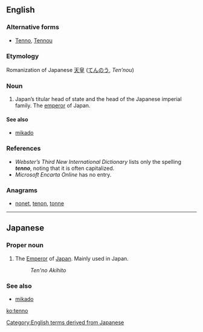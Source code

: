 {{also|Tenno}}
==English==

===Alternative forms===
* [[Tenno#English|Tenno]], [[Tennou#English|Tennou]]

===Etymology===
Romanization of Japanese [[天皇]] ([[てんのう]], ''Ten’nou'')

===Noun===
{{en-noun}}

# Japan’s titular head of state and the head of the Japanese imperial family.  The [[emperor]] of Japan.

====See also====
* [[mikado]]

===References===
* ''Webster’s Third New International Dictionary'' lists only the spelling '''''tenno''''', noting that it is often capitalized.
* ''Microsoft Encarta Online'' has no entry.

===Anagrams===
* [[nonet#English|nonet]], [[tenon#English|tenon]], [[tonne#English|tonne]]

----

==Japanese==

===Proper noun===
{{ja-pos|r|proper|hira=てんのう}}

# {{ja-def|天皇}} The [[emperor|Emperor]] of [[Japan]].  Mainly used in Japan.
#: ''Ten'no Akihito''

===See also===
* [[mikado]]

[[Category:English terms derived from Japanese]]

[[ko:tenno]]